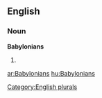 ==English==

===Noun===
'''Babylonians'''

# {{plural of|[[Babylonian]]}}

[[Category:English plurals]]

[[ar:Babylonians]]
[[hu:Babylonians]]